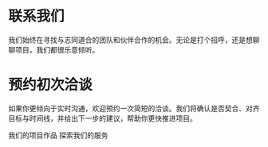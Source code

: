 
# 联系我们

我们始终在寻找与志同道合的团队和伙伴合作的机会。无论是打个招呼，还是想聊聊项目，我们都很乐意倾听。

<WithFrame className='my-6'>
  <ContactForm />
  
</WithFrame>

# 预约初次洽谈

如果你更倾向于实时沟通，欢迎预约一次简短的洽谈。我们将确认是否契合、对齐目标与时间线，并给出下一步的建议，帮助你更快推进项目。

<div className='flex gap-4 flex-col lg:flex-row mb-12'>
  <CTAButton href='/work'>我们的项目作品</CTAButton>
  <CTAButton href='/services'>探索我们的服务</CTAButton>
  <WeChatQRButton />
 </div>

<WithFrame className="my-6">
  <CalendarBooker />
</WithFrame>
